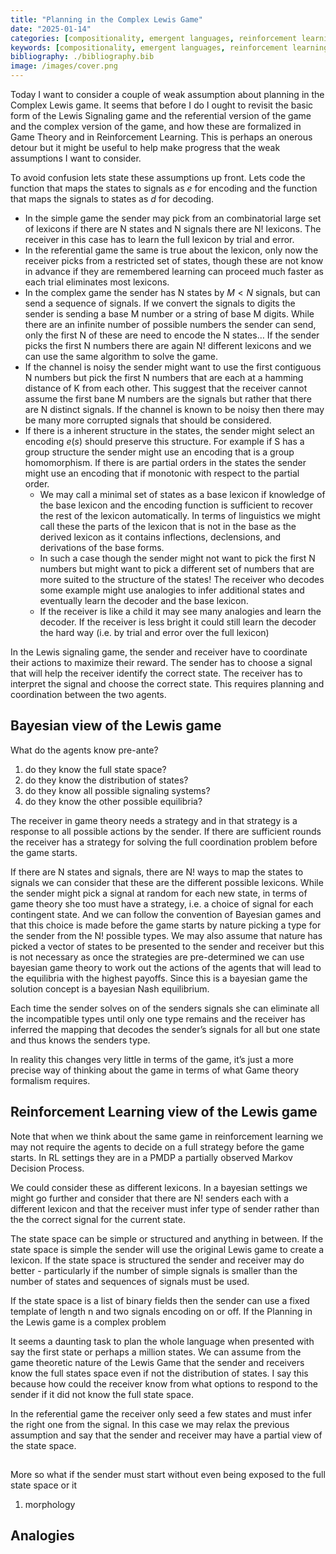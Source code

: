 ```yaml
---
title: "Planning in the Complex Lewis Game"
date: "2025-01-14"
categories: [compositionality, emergent languages, reinforcement learning, transfer learning, information theory, linguistics]
keywords: [compositionality, emergent languages, reinforcement learning, transfer learning]
bibliography: ./bibliography.bib
image: /images/cover.png
---
```


Today I want to consider a couple of weak assumption about planning in the Complex Lewis game. It seems that before I do I ought to revisit the basic form of the Lewis Signaling game and the referential version of the game and the complex version of the game, and how these are formalized in Game Theory and in Reinforcement Learning. This is perhaps an onerous detour but it might be useful to help make progress that the weak assumptions I want to consider.

To avoid confusion lets state these assumptions up front. Lets code the function that maps the states to signals as $e$ for encoding and the function that maps the signals to states as $d$ for decoding.


- In the simple game the sender may pick from an combinatorial large set of lexicons if there are N states and N signals there are N! lexicons. The receiver in this case has to learn the full lexicon by trial and error.
- In the referential game the same is true about the lexicon, only now the receiver picks from a restricted set of states, though these are not know in advance if they are remembered learning can proceed much faster as each trial eliminates most lexicons.
- In the complex game the sender has N states by $M<N$ signals, but can send a sequence of signals. If we convert the signals to digits the sender is sending a base M number or a string of base M digits. While there are an infinite number of possible numbers the sender can send, only the first N of these are need to encode the N states... If the sender picks the first N numbers there are again N! different lexicons and we can use the same algorithm to solve the game.  
- If the channel is noisy the sender might want to use the first contiguous N numbers but pick the first N numbers that are each at a hamming distance of K from each other. This suggest that the receiver cannot assume the first bane M numbers are the signals but rather that there are N distinct signals. If the channel is known to be noisy then there may be many more corrupted signals that should be considered.
- If there is a inherent structure in the states, the sender might select an encoding $e(s)$ should preserve this structure. For example if S has a group structure the sender might use an encoding that is a group homomorphism. If there is are partial orders in the states the sender might use an encoding that if monotonic with respect to the partial order. 
    - We may call a minimal set of states as a base lexicon if knowledge of the base lexicon and the encoding function is sufficient to recover the rest of the lexicon automatically. In terms of linguistics we might call these the parts of the lexicon that is not in the base as the derived lexicon as it contains inflections, declensions, and derivations of the base forms.
    - In such a case though the sender might not want to pick the first N numbers but might want to pick a different set of numbers that are more suited to the structure of the states! The receiver who decodes some example might use analogies to infer additional states and eventually learn the decoder and the base lexicon. 
    - If the receiver is like a child it may see many analogies and learn the decoder. If the receiver is less bright it could still learn the decoder the hard way (i.e. by trial and error over the full lexicon)





In the Lewis signaling game, the sender and receiver have to coordinate their actions to maximize their reward. The sender has to choose a signal that will help the receiver identify the correct state. The receiver has to interpret the signal and choose the correct state. This requires planning and coordination between the two agents.

::: {.callout-caution}

## Bayesian view of the Lewis game

What do the agents know pre-ante?

1. do they know the full state space?
1. do they know the distribution of states?
1. do they know all possible signaling systems?
1. do they know the other possible equilibria?

The receiver in game theory needs a strategy and in that strategy is a response to all possible actions by the sender. If there are sufficient rounds the receiver has a strategy for solving the full coordination problem before the game starts.

If there are N states and signals, there are N! ways to map the states to signals we can consider that these are the different possible lexicons. While the sender might pick a signal at random for each new state, in terms of game theory she too must have a strategy, i.e. a choice of signal for each contingent state. And we can follow the convention of Bayesian games and that this choice is made before the game starts by nature picking a type for the sender from the N! possible types. We may also assume that nature has picked a vector of states to be presented to the sender and receiver but this is not necessary as once the strategies are pre-determined we can use bayesian game theory to work out the actions of the agents that will lead to the equilibria with the highest payoffs. Since this is a bayesian game the solution concept is a bayesian Nash equilibrium.

Each time the sender solves on of the senders signals she can eliminate all the incompatible types until only one type remains and the receiver has inferred the mapping that decodes the sender's signals for all but one state and thus knows the senders type.

In reality this changes very little in terms of the game, it's just a more precise way of thinking about the game in terms of what Game theory formalism requires.

:::

::: {.callout-caution}

## Reinforcement Learning view of the Lewis game
Note that when we think about the same game in reinforcement learning we may not require the agents to decide on a full strategy before the game starts. In RL settings they are in a PMDP a partially observed Markov Decision Process.

:::


We could consider these as different lexicons. In a bayesian settings we might go further and consider that there are N! senders each with a different lexicon and that the receiver must infer type of sender rather than the the correct signal for the current state. 

The state space can be simple or structured and anything in between. If the state space is simple the sender will use the original Lewis game to create a lexicon. If the state space is structured the sender and receiver may do better - particularly if the number of simple signals is smaller than the number of states and sequences of signals must be used.



If the state space is a list of binary fields then the sender can use a fixed template of length n and two signals encoding on or off.
If the 
Planning in the Lewis game is a complex problem 

It seems a daunting task to plan the whole language when presented with say the first state or perhaps a million states.
We can assume from the game theoretic nature of the Lewis Game that the sender and receivers know the full states space even if not the distribution of states. I say this because how could the receiver know from what options to respond to the sender if it did not know the full state space. 

In the referential game the receiver only seed a few states and must infer the right one from the signal. In this case we may relax the previous assumption and say that the sender and receiver may have a partial view of the state space.

## 

More so what if the sender must start without even being exposed to the full state space or it 

1. morphology

## Analogies

